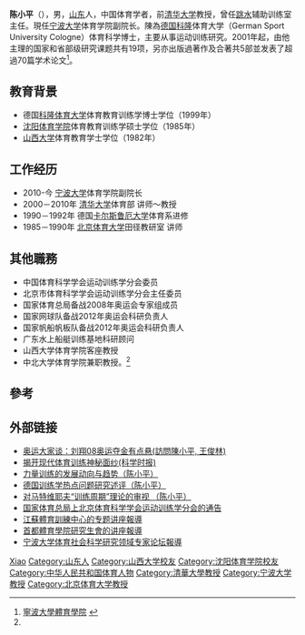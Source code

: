 {{Otheruses|other=名为陈小平的其他人物|陈小平}}

'''陈小平'''（{{bd|1956年|catIdx=C}}），男，[[山东|山东]]人，中国体育学者，前[[清华大学|清华大学]]教授，曾任[[跳水|跳水]]辅助训练室主任。現任[[宁波大学|宁波大学]]体育学院副院长。陳為[[德国|德国]][[科隆|科隆]]体育大学（German Sport University Cologne）体育科学博士，主要从事运动训练研究。2001年起，由他主理的国家和省部级研究课题共有19项，另亦出版過著作及合著共5部並发表了超過70篇学术论文<ref name="寧波">[http://tyxy.nbu.edu.cn/Item/list.asp?id=654 寧波大學體育學院] {{webarchive|url=https://web.archive.org/web/20101223124947/http://tyxy.nbu.edu.cn/Item/list.asp?id=654 |date=2010-12-23 }}</ref>。

== 教育背景 ==
* 德国[[科隆体育大学|科隆体育大学]]体育教育训练学博士学位（1999年）
* [[沈阳体育学院|沈阳体育学院]]体育教育训练学硕士学位（1985年）
* [[山西大学|山西大学]]体育教育学士学位（1982年）

== 工作经历 ==
* 2010-今      [[宁波大学|宁波大学]]体育学院副院长
* 2000－2010年 [[清华大学|清华大学]]体育部 讲师～教授
* 1990－1992年 德国[[卡尔斯鲁厄大学|卡尔斯鲁厄大学]]体育系进修
* 1985－1990年 [[北京体育大学|北京体育大学]]田径教研室 讲师

== 其他職務 ==
* 中国体育科学学会运动训练学分会委员
* 北京市体育科学学会运动训练学分会主任委员
* 国家体育总局备战2008年奥运会专家组成员
* 国家网球队备战2012年奥运会科研负责人
* 国家帆船帆板队备战2012年奥运会科研负责人
* 广东水上船艇训练基地科研顾问
* 山西大学体育学院客座教授
* 中北大学体育学院兼职教授。<ref name="寧波"/>

== 參考 ==
{{Reflist|2}}

== 外部链接 ==
* [http://video.sina.com.cn/onair/2008-06-26/121315176.shtml 奥运大家谈：刘翔08奥运夺金有点悬(訪問陳小平, 王俊林)] {{Wayback|url=http://video.sina.com.cn/onair/2008-06-26/121315176.shtml |date=20120614011500 }}
* [https://web.archive.org/web/20110716023023/http://big5.cas.cn/xw/kjsm/gndt/200906/t20090608_650749.shtml 揭开现代体育训练神秘面纱(科学时报)]
* [http://www.cqvip.com/qk/82353x/200702/24844748.html 力量训练的发展动向与趋势（陈小平）]
* [http://d.wanfangdata.com.cn/Periodical_tykx200103012.aspx 德国训练学热点问题研究述评（陈小平）] {{Wayback|url=http://d.wanfangdata.com.cn/Periodical_tykx200103012.aspx |date=20110721214159 }}
* [http://www.cqvip.com/qk/83653x/2003004/7543788.html 对马特维耶夫“训练周期”理论的审视 （陈小平）]
* [http://www.sport.gov.cn/n16/n33193/n33238/n34824/n36141/1160119.html 国家体育总局上北京体育科学学会运动训练学分会的通告] {{Wayback|url=http://www.sport.gov.cn/n16/n33193/n33238/n34824/n36141/1160119.html |date=20090813131205 }}
* [https://web.archive.org/web/20110716080054/http://218.94.50.236/xxgk/jjty/jjyw/19018.html 江蘇體育訓練中心的专题讲座報導]
* [http://218.107.150.244/yjsh/learning/learning090409.html 首都體育學院研究生會的讲座報導] {{Wayback|url=http://218.107.150.244/yjsh/learning/learning090409.html |date=20120509202241 }}
* [https://web.archive.org/web/20110910225816/http://tyxy.nbu.edu.cn/html/news/xyxw/389.html 宁波大学体育社会科学研究领域专家论坛報導]

{{Authority control}}
{{DEFAULTSORT:Chen陈}}
[[Category:陈姓|Xiao]]
[[Category:山东人|Category:山东人]]
[[Category:山西大学校友|Category:山西大学校友]]
[[Category:沈阳体育学院校友|Category:沈阳体育学院校友]]
[[Category:中华人民共和国体育人物|Category:中华人民共和国体育人物]]
[[Category:清華大學教授|Category:清華大學教授]]
[[Category:宁波大学教授|Category:宁波大学教授]]
[[Category:北京体育大学教授|Category:北京体育大学教授]]